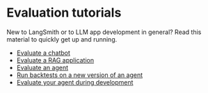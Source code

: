 # Evaluation tutorials

New to LangSmith or to LLM app development in general? Read this material to quickly get up and running.

- [Evaluate a chatbot](./tutorials/evaluation)
- [Evaluate a RAG application](./tutorials/rag)
- [Evaluate an agent](./tutorials/agents)
- [Run backtests on a new version of an agent](./tutorials/backtesting)
- [Evaluate your agent during development](./tutorials/eval_testing_tutorial)
